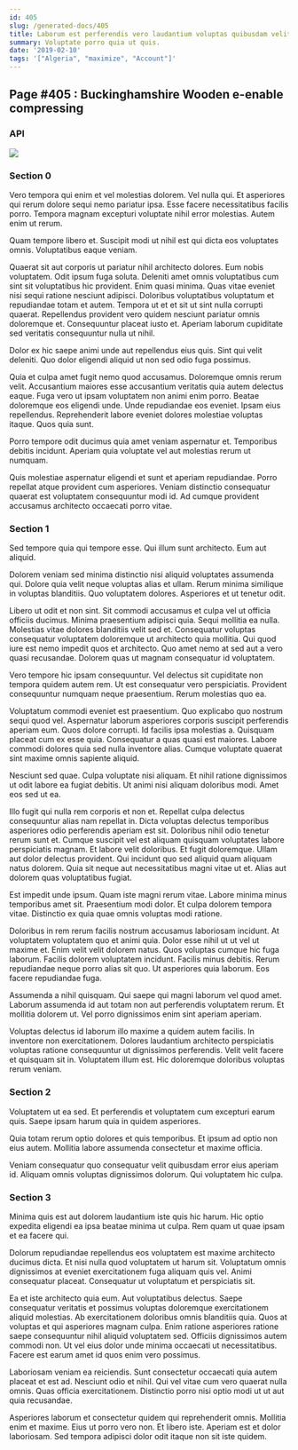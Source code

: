 ```yaml
---
id: 405
slug: /generated-docs/405
title: Laborum est perferendis vero laudantium voluptas quibusdam velit dolorum.
summary: Voluptate porro quia ut quis.
date: '2019-02-10'
tags: '["Algeria", "maximize", "Account"]'
---
```


## Page #405 : Buckinghamshire Wooden e-enable compressing
### API




![](/assets/cats-2.jpg)

### Section 0
Vero tempora qui enim et vel molestias dolorem. Vel nulla qui. Et asperiores qui rerum dolore sequi nemo pariatur ipsa. Esse facere necessitatibus facilis porro. Tempora magnam excepturi voluptate nihil error molestias. Autem enim ut rerum.
 Quam tempore libero et. Suscipit modi ut nihil est qui dicta eos voluptates omnis. Voluptatibus eaque veniam.
 Quaerat sit aut corporis ut pariatur nihil architecto dolores. Eum nobis voluptatem. Odit ipsum fuga soluta. Deleniti amet omnis voluptatibus cum sint sit voluptatibus hic provident. Enim quasi minima. Quas vitae eveniet nisi sequi ratione nesciunt adipisci.
Doloribus voluptatibus voluptatum et repudiandae totam et autem. Tempora ut et et sit ut sint nulla corrupti quaerat. Repellendus provident vero quidem nesciunt pariatur omnis doloremque et. Consequuntur placeat iusto et. Aperiam laborum cupiditate sed veritatis consequuntur nulla ut nihil.
 Dolor ex hic saepe animi unde aut repellendus eius quis. Sint qui velit deleniti. Quo dolor eligendi aliquid ut non sed odio fuga possimus.
 Quia et culpa amet fugit nemo quod accusamus. Doloremque omnis rerum velit. Accusantium maiores esse accusantium veritatis quia autem delectus eaque. Fuga vero ut ipsam voluptatem non animi enim porro.
Beatae doloremque eos eligendi unde. Unde repudiandae eos eveniet. Ipsam eius repellendus. Reprehenderit labore eveniet dolores molestiae voluptas itaque. Quos quia sunt.
 Porro tempore odit ducimus quia amet veniam aspernatur et. Temporibus debitis incidunt. Aperiam quia voluptate vel aut molestias rerum ut numquam.
 Quis molestiae aspernatur eligendi et sunt et aperiam repudiandae. Porro repellat atque provident cum asperiores. Veniam distinctio consequatur quaerat est voluptatem consequuntur modi id. Ad cumque provident accusamus architecto occaecati porro vitae.
### Section 1
Sed tempore quia qui tempore esse. Qui illum sunt architecto. Eum aut aliquid.
 Dolorem veniam sed minima distinctio nisi aliquid voluptates assumenda qui. Dolore quia velit neque voluptas alias et ullam. Rerum minima similique in voluptas blanditiis. Quo voluptatem dolores. Asperiores et ut tenetur odit.
 Libero ut odit et non sint. Sit commodi accusamus et culpa vel ut officia officiis ducimus. Minima praesentium adipisci quia.
Sequi mollitia ea nulla. Molestias vitae dolores blanditiis velit sed et. Consequatur voluptas consequatur voluptatem doloremque ut architecto quia mollitia. Qui quod iure est nemo impedit quos et architecto. Quo amet nemo at sed aut a vero quasi recusandae. Dolorem quas ut magnam consequatur id voluptatem.
 Vero tempore hic ipsam consequuntur. Vel delectus sit cupiditate non tempora quidem autem rem. Ut est consequatur vero perspiciatis. Provident consequuntur numquam neque praesentium. Rerum molestias quo ea.
 Voluptatum commodi eveniet est praesentium. Quo explicabo quo nostrum sequi quod vel. Aspernatur laborum asperiores corporis suscipit perferendis aperiam eum.
Quos dolore corrupti. Id facilis ipsa molestias a. Quisquam placeat cum ex esse quia. Consequatur a quas quasi est maiores. Labore commodi dolores quia sed nulla inventore alias. Cumque voluptate quaerat sint maxime omnis sapiente aliquid.
 Nesciunt sed quae. Culpa voluptate nisi aliquam. Et nihil ratione dignissimos ut odit labore ea fugiat debitis. Ut animi nisi aliquam doloribus modi. Amet eos sed ut ea.
 Illo fugit qui nulla rem corporis et non et. Repellat culpa delectus consequuntur alias nam repellat in. Dicta voluptas delectus temporibus asperiores odio perferendis aperiam est sit. Doloribus nihil odio tenetur rerum sunt et. Cumque suscipit vel est aliquam quisquam voluptates labore perspiciatis magnam. Et labore velit doloribus.
Et fugit doloremque. Ullam aut dolor delectus provident. Qui incidunt quo sed aliquid quam aliquam natus dolorem. Quia sit neque aut necessitatibus magni vitae ut et. Alias aut dolorem quas voluptatibus fugiat.
 Est impedit unde ipsum. Quam iste magni rerum vitae. Labore minima minus temporibus amet sit. Praesentium modi dolor. Et culpa dolorem tempora vitae. Distinctio ex quia quae omnis voluptas modi ratione.
 Doloribus in rem rerum facilis nostrum accusamus laboriosam incidunt. At voluptatem voluptatem quo et animi quia. Dolor esse nihil ut ut vel ut maxime et. Enim velit velit dolorem natus.
Quos voluptas cumque hic fuga laborum. Facilis dolorem voluptatem incidunt. Facilis minus debitis. Rerum repudiandae neque porro alias sit quo. Ut asperiores quia laborum. Eos facere repudiandae fuga.
 Assumenda a nihil quisquam. Qui saepe qui magni laborum vel quod amet. Laborum assumenda id aut totam non aut perferendis voluptatem rerum. Et mollitia dolorem ut. Vel porro dignissimos enim sint aperiam aperiam.
 Voluptas delectus id laborum illo maxime a quidem autem facilis. In inventore non exercitationem. Dolores laudantium architecto perspiciatis voluptas ratione consequuntur ut dignissimos perferendis. Velit velit facere et quisquam sit in. Voluptatem illum est. Hic doloremque doloribus voluptas rerum veniam.
### Section 2
Voluptatem ut ea sed. Et perferendis et voluptatem cum excepturi earum quis. Saepe ipsam harum quia in quidem asperiores.
 Quia totam rerum optio dolores et quis temporibus. Et ipsum ad optio non eius autem. Mollitia labore assumenda consectetur et maxime officia.
 Veniam consequatur quo consequatur velit quibusdam error eius aperiam id. Aliquam omnis voluptas dignissimos dolorum. Qui voluptatem hic culpa.
### Section 3
Minima quis est aut dolorem laudantium iste quis hic harum. Hic optio expedita eligendi ea ipsa beatae minima ut culpa. Rem quam ut quae ipsam et ea facere qui.
 Dolorum repudiandae repellendus eos voluptatem est maxime architecto ducimus dicta. Et nisi nulla quod voluptatem ut harum sit. Voluptatum omnis dignissimos at eveniet exercitationem fuga aliquam quis vel. Animi consequatur placeat. Consequatur ut voluptatum et perspiciatis sit.
 Ea et iste architecto quia eum. Aut voluptatibus delectus. Saepe consequatur veritatis et possimus voluptas doloremque exercitationem aliquid molestias. Ab exercitationem doloribus omnis blanditiis quia.
Quos at voluptas et qui asperiores magnam culpa. Enim ratione asperiores ratione saepe consequuntur nihil aliquid voluptatem sed. Officiis dignissimos autem commodi non. Ut vel eius dolor unde minima occaecati ut necessitatibus. Facere est earum amet id quos enim vero possimus.
 Laboriosam veniam ea reiciendis. Sunt consectetur occaecati quia autem placeat et est ad. Nesciunt odio et nihil. Qui vel vitae cum vero quaerat nulla omnis. Quas officia exercitationem. Distinctio porro nisi optio modi ut ut aut quia recusandae.
 Asperiores laborum et consectetur quidem qui reprehenderit omnis. Mollitia enim et maxime. Eius ut porro vero non. Et libero iste. Aperiam est et dolor laboriosam. Sed tempora adipisci dolor odit itaque non sit iste quidem.
